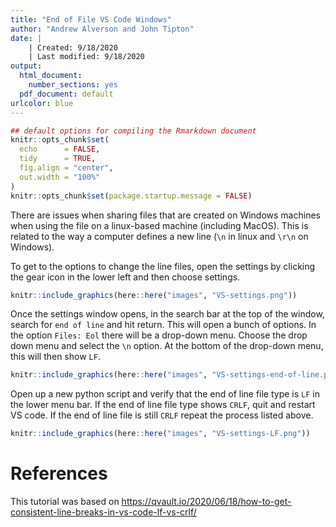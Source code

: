 ```yaml
---
title: "End of File VS Code Windows"
author: "Andrew Alverson and John Tipton"
date: |
    | Created: 9/18/2020
    | Last modified: 9/18/2020
output:
  html_document:
    number_sections: yes
  pdf_document: default
urlcolor: blue
---
```


```r
## default options for compiling the Rmarkdown document
knitr::opts_chunk$set(
  echo      = FALSE, 
  tidy      = TRUE, 
  fig.align = "center",
  out.width = "100%"
)
knitr::opts_chunk$set(package.startup.message = FALSE)
```


There are issues when sharing files that are created on Windows machines when using the file on a linux-based machine (including MacOS). This is related to the way a computer defines a new line (`\n` in linux and `\r\n` on Windows).

To get to the options to change the line files, open the settings by clicking the gear icon in the lower left and then choose settings.

```r
knitr::include_graphics(here::here("images", "VS-settings.png"))
```

Once the settings window opens, in the search bar at the top of the window, search for `end of line` and hit return. This will open a bunch of options. In the option `Files: Eol` there will be a drop-down menu. Choose the drop down menu and select the `\n` option. At the bottom of the drop-down menu, this will then show `LF`. 

```r
knitr::include_graphics(here::here("images", "VS-settings-end-of-line.png"))
```


Open up a new python script and verify that the end of line file type is `LF` in the lower menu bar. If the end of line file type shows `CRLF`, quit and restart VS code. If the end of line file is still `CRLF` repeat the process listed above.

```r
knitr::include_graphics(here::here("images", "VS-settings-LF.png"))
```



# References

This tutorial was based on [https://qvault.io/2020/06/18/how-to-get-consistent-line-breaks-in-vs-code-lf-vs-crlf/](https://qvault.io/2020/06/18/how-to-get-consistent-line-breaks-in-vs-code-lf-vs-crlf/)

